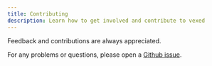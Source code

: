 ```yaml
---
title: Contributing
description: Learn how to get involved and contribute to vexed
---
```


Feedback and contributions are always appreciated.

For any problems or questions, please open a [Github issue](https://github.com/toommyliu/vexed/issues/new).
